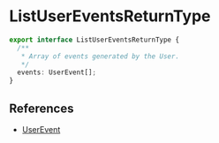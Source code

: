 # ListUserEventsReturnType

```typescript
export interface ListUserEventsReturnType {
  /**
   * Array of events generated by the User.
   */
  events: UserEvent[];
}
```

## References

- [UserEvent](/docs/types/common/UserEvent)
